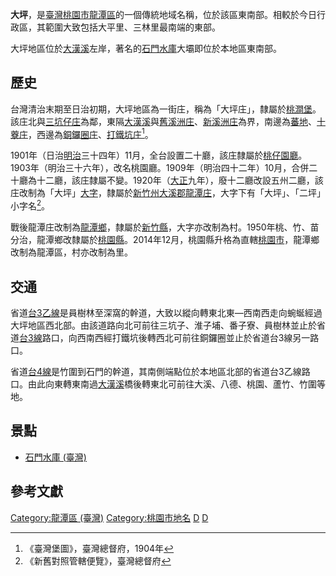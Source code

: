 {{noteTA　
|1 = zh-cn:庄; zh-hk:庄; zh-tw:庄;
}}
'''大坪'''，是[[臺灣|臺灣]][[桃園市|桃園市]][[龍潭區_(台灣)|龍潭區]]的一個傳統地域名稱，位於該區東南部。相較於今日行政區，其範圍大致包括大平里、三林里最南端的東部。

大坪地區位於[[大漢溪|大漢溪]]左岸，著名的[[石門水庫_(臺灣)|石門水庫]]大壩即位於本地區東南部。

==歷史==
台灣清治末期至日治初期，大坪地區為一街庄，稱為「大坪庄」，隸屬於[[桃澗堡|桃澗堡]]。該庄北與[[三坑仔庄|三坑仔庄]]為鄰，東隔[[大漢溪|大漢溪]]與[[舊溪洲庄|舊溪洲庄]]、[[新溪洲庄|新溪洲庄]]為界，南邊為[[蕃地_(新竹郡)|蕃地]]、[[十藔庄|十藔庄]]，西邊為[[銅鑼圈_(桃園市)|銅鑼圈庄]]、[[打鐵坑_(桃園市)|打鐵坑庄]]<ref name="臺灣堡圖">《臺灣堡圖》，臺灣總督府，1904年</ref>。

1901年（日治[[明治|明治]]三十四年）11月，全台設置二十廳，該庄隸屬於[[桃仔園廳|桃仔園廳]]。1903年（明治三十六年），改名桃園廳。1909年（明治四十二年）10月，合併二十廳為十二廳，該庄隸屬不變。1920年（[[大正|大正]]九年），廢十二廳改設五州二廳，該庄改制為「大坪」[[大字|大字]]，隸屬於[[新竹州|新竹州]][[大溪郡|大溪郡]][[龍潭庄|龍潭庄]]，大字下有「大坪」、「二坪」小字名<ref>《新舊對照管轄便覽》，臺灣總督府</ref>。

戰後龍潭庄改制為[[龍潭區_(桃園市)|龍潭鄉]]，隸屬於[[新竹縣|新竹縣]]，大字亦改制為村。1950年桃、竹、苗分治，龍潭鄉改隸屬於[[桃園縣|桃園縣]]。2014年12月，桃園縣升格為直轄[[桃園市|桃園市]]，龍潭鄉改制為龍潭區，村亦改制為里。

==交通==
省道[[台3乙線|台3乙線]]是員樹林至深窩的幹道，大致以縱向轉東北東—西南西走向蜿蜒經過大坪地區西北部。由該道路向北可前往三坑子、淮子埔、番子寮、員樹林並止於省道[[台3線|台3線]]路口，向西南西經打鐵坑後轉西北可前往銅鑼圈並止於省道台3線另一路口。

省道[[台4線|台4線]]是竹圍到石門的幹道，其南側端點位於本地區北部的省道台3乙線路口。由此向東轉東南過[[大漢溪|大漢溪]]橋後轉東北可前往大溪、八德、桃園、蘆竹、竹圍等地。

==景點==
*[[石門水庫_(臺灣)|石門水庫 (臺灣)]]

==參考文獻==
{{reflist}}

{{大溪郡}}

[[Category:龍潭區_(臺灣)|Category:龍潭區 (臺灣)]]
[[Category:桃園市地名|Category:桃園市地名]]
[[Category:桃澗堡|D]]
[[Category:大溪郡大字|D]]